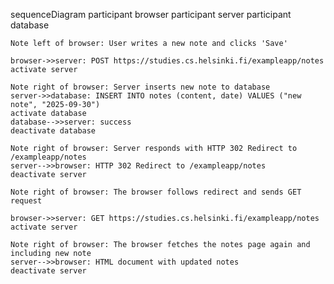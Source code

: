 sequenceDiagram
    participant browser
    participant server
    participant database

    Note left of browser: User writes a new note and clicks 'Save'

    browser->>server: POST https://studies.cs.helsinki.fi/exampleapp/notes 
    activate server

    Note right of browser: Server inserts new note to database
    server->>database: INSERT INTO notes (content, date) VALUES ("new note", "2025-09-30")
    activate database
    database-->>server: success
    deactivate database

    Note right of browser: Server responds with HTTP 302 Redirect to /exampleapp/notes
    server-->>browser: HTTP 302 Redirect to /exampleapp/notes
    deactivate server

    Note right of browser: The browser follows redirect and sends GET request

    browser->>server: GET https://studies.cs.helsinki.fi/exampleapp/notes
    activate server

    Note right of browser: The browser fetches the notes page again and including new note
    server-->>browser: HTML document with updated notes
    deactivate server